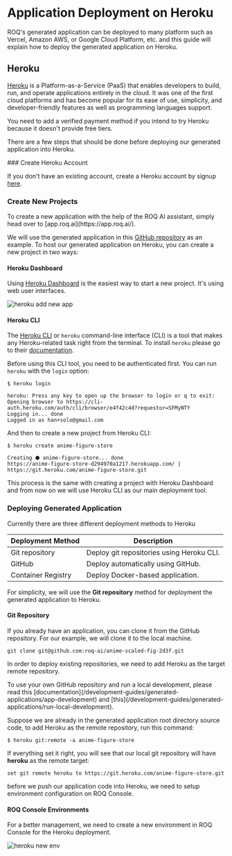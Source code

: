 
# Application Deployment on Heroku

ROQ's generated application can be deployed to many platform such as Vercel, Amazon AWS, or Google Cloud Platform, etc. and this guide will explain how to deploy the generated application on Heroku.

## Heroku

[Heroku](https://www.heroku.com/) is a Platform-as-a-Service (PaaS) that enables developers to build, run, and operate applications entirely in the cloud. It was one of the first cloud platforms and has become popular for its ease of use, simplicity, and developer-friendly features as well as programming languages support.

<Callout type="info">
You need to add a verified payment method if you intend to try Heroku because it doesn't provide free tiers.
</Callout>

There are a few steps that should be done before deploying our generated application into Heroku.

<Steps>
### Create Heroku Account

If you don't have an existing account, create a Heroku account by signup [here](https://signup.heroku.com/). 

### Create New Projects

<Callout type="info">
To create a new application with the help of the ROQ AI assistant, simply head over to [app.roq.ai](https://app.roq.ai/).
</Callout>

We will use the generated application in this [GitHub repository](https://github.com/roq-ai/anime-scaled-fig-2d3f) as an example. To host our generated application on Heroku, you can create a new project in two ways:

#### Heroku Dashboard 
 
Using [Heroku Dashboard](https://dashboard.heroku.com/) is the easiest way to start a new project. It's using web user interfaces. 

![heroku add new app](/heroku-new-app.png)

#### Heroku CLI

The [Heroku CLI](https://devcenter.heroku.com/articles/heroku-cli) or `heroku` command-line interface (CLI) is a tool that makes any Heroku-related task right from the terminal. To install `heroku` please go to their [documentation](https://devcenter.heroku.com/articles/heroku-cli#install-the-heroku-cli).

Before using this CLI tool, you need to be authenticated first. You can run `heroku` with the `login` option:

```shell
$ heroku login

heroku: Press any key to open up the browser to login or q to exit:
Opening browser to https://cli-auth.heroku.com/auth/cli/browser/e4f42c4d?requestor=SFMyNTY
Logging in... done
Logged in as han+solo@gmail.com
```

And then to create a new project from Heroku CLI:

```shell
$ heroku create anime-figure-store

Creating ⬢ anime-figure-store... done
https://anime-figure-store-d294970a1217.herokuapp.com/ | https://git.heroku.com/anime-figure-store.git
```
This process is the same with creating a project with Heroku Dashboard and from now on we will use Heroku CLI as our main deployment tool.

### Deploying Generated Application

Currently there are three different deployment methods to Heroku

| Deployment Method  | Description                     |
|--------------------|---------------------------------|
| Git repository     | Deploy git repositories using Heroku CLI.   |
| GitHub             | Deploy automatically using GitHub.          |
| Container Registry | Deploy Docker-based application.            |

For simplicity, we will use the **Git repository** method for deployment the generated application to Heroku.

#### Git Repository

If you already have an application, you can clone it from the GitHub repository. For our example, we will clone it to the local machine.

```
git clone git@github.com:roq-ai/anime-scaled-fig-2d3f.git
```

In order to deploy existing repositories, we need to add Heroku as the target remote repository.

<Callout type="info">
To use your own GitHub repository and run a local development, please read this [documentation](/development-guides/generated-applications/app-development) and [this](/development-guides/generated-applications/run-local-development).
</Callout>

Suppose we are already in the generated application root directory source code, to add Heroku as the remote repository, run this command:

```shell
$ heroku git:remote -a anime-figure-store
```

If everything set it right, you will see that our local git repository will have **heroku** as the remote target:

```shell
set git remote heroku to https://git.heroku.com/anime-figure-store.git
```

before we push our application code into Heroku, we need to setup environment configuration on ROQ Console.


#### ROQ Console Environments 

For a better management, we need to create a new environment in ROQ Console for the Heroku deployment. 

<ROQEnv/>

![heroku new env](/heroku-new-env.png)



</Steps>


